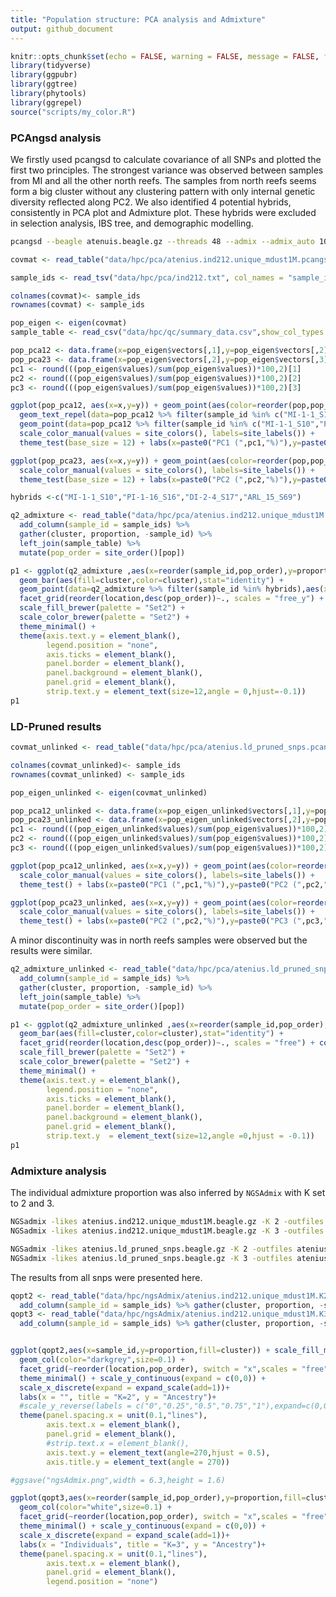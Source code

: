 ```yaml
---
title: "Population structure: PCA analysis and Admixture"
output: github_document
---
```


```r
knitr::opts_chunk$set(echo = FALSE, warning = FALSE, message = FALSE, fig.retina = 2)
library(tidyverse)
library(ggpubr)
library(ggtree)
library(phytools)
library(ggrepel)
source("scripts/my_color.R")
```


### PCAngsd analysis

We firstly used pcangsd to calculate covariance of all SNPs and plotted the first two principles. The strongest variance was observed between samples from MI and all the other north reefs. The samples from north reefs seems form a big cluster without any clustering pattern with only internal genetic diversity reflected along PC2. We also identified 4 potential hybrids, consistently in PCA plot and Admixture plot. These hybrids were excluded in selection analysis, IBS tree, and demographic modelling.

```bash
pcangsd --beagle atenuis.beagle.gz --threads 48 --admix --admix_auto 10000 --out atenuis.pcangsd
```

```r
covmat <- read_table("data/hpc/pca/atenius.ind212.unique_mdust1M.pcangsd.cov",col_names = F) %>% as.matrix()

sample_ids <- read_tsv("data/hpc/pca/ind212.txt", col_names = "sample_id",show_col_types = FALSE) %>% pull(sample_id)

colnames(covmat)<- sample_ids
rownames(covmat) <- sample_ids

pop_eigen <- eigen(covmat)
sample_table <- read_csv("data/hpc/qc/summary_data.csv",show_col_types = FALSE) %>% select(sample_id,pop,location,reef) %>% mutate(reef=ifelse(reef=="Outer","Offshore","Inshore"))

pop_pca12 <- data.frame(x=pop_eigen$vectors[,1],y=pop_eigen$vectors[,2],sample_id = sample_ids) %>% left_join(sample_table) %>% mutate(pop_order=site_order()[pop])
pop_pca23 <- data.frame(x=pop_eigen$vectors[,2],y=pop_eigen$vectors[,3],sample_id = sample_ids) %>% left_join(sample_table) %>% mutate(pop_order=site_order()[pop])
pc1 <- round(((pop_eigen$values)/sum(pop_eigen$values))*100,2)[1]
pc2 <- round(((pop_eigen$values)/sum(pop_eigen$values))*100,2)[2]
pc3 <- round(((pop_eigen$values)/sum(pop_eigen$values))*100,2)[3]

ggplot(pop_pca12, aes(x=x,y=y)) + geom_point(aes(color=reorder(pop,pop_order),shape=reef),size=2)+ 
  geom_text_repel(data=pop_pca12 %>% filter(sample_id %in% c("MI-1-1_S10","PI-1-16_S16","DI-2-4_S17","ARL_15_S69")),aes(x=x,y=y,label=sample_id),size=2,hjust=2,vjust=1) + 
  geom_point(data=pop_pca12 %>% filter(sample_id %in% c("MI-1-1_S10","PI-1-16_S16","DI-2-4_S17","ARL_15_S69")),aes(x=x,y=y),size=.8,color="black") +
  scale_color_manual(values = site_colors(), labels=site_labels()) + 
  theme_test(base_size = 12) + labs(x=paste0("PC1 (",pc1,"%)"),y=paste0("PC2 (",pc2,"%)"), shape="Location", color="Reef")

ggplot(pop_pca23, aes(x=x,y=y)) + geom_point(aes(color=reorder(pop,pop_order),shape=reef),size=2)+
  scale_color_manual(values = site_colors(), labels=site_labels()) + 
  theme_test(base_size = 12) + labs(x=paste0("PC2 (",pc2,"%)"),y=paste0("PC3 (",pc3,"%)"), shape="Location", color="Reef")

hybrids <-c("MI-1-1_S10","PI-1-16_S16","DI-2-4_S17","ARL_15_S69")
```

```r
q2_admixture <- read_table("data/hpc/pca/atenius.ind212.unique_mdust1M.pcangsd.admix.2.Q", col_names = c("X2","X1")) %>%
  add_column(sample_id = sample_ids) %>% 
  gather(cluster, proportion, -sample_id) %>% 
  left_join(sample_table) %>% 
  mutate(pop_order = site_order()[pop])

p1 <- ggplot(q2_admixture ,aes(x=reorder(sample_id,pop_order),y=proportion)) + 
  geom_bar(aes(fill=cluster,color=cluster),stat="identity") + 
  geom_point(data=q2_admixture %>% filter(sample_id %in% hybrids),aes(x=reorder(sample_id,pop_order)),y=1,shape=8) + 
  facet_grid(reorder(location,desc(pop_order))~., scales = "free_y") + coord_flip() + theme_pubclean() + labs(x="",y="Proportion (K=2)") + 
  scale_fill_brewer(palette = "Set2") + 
  scale_color_brewer(palette = "Set2") + 
  theme_minimal() +
  theme(axis.text.y = element_blank(),
        legend.position = "none", 
        axis.ticks = element_blank(),
        panel.border = element_blank(), 
        panel.background = element_blank(),
        panel.grid = element_blank(),
        strip.text.y = element_text(size=12,angle = 0,hjust=-0.1))
p1
```


### LD-Pruned results

```r
covmat_unlinked <- read_table("data/hpc/pca/atenius.ld_pruned_snps.pcangsd.cov",col_names = F) %>% as.matrix()

colnames(covmat_unlinked)<- sample_ids
rownames(covmat_unlinked) <- sample_ids

pop_eigen_unlinked <- eigen(covmat_unlinked)

pop_pca12_unlinked <- data.frame(x=pop_eigen_unlinked$vectors[,1],y=pop_eigen_unlinked$vectors[,2],sample_id = sample_ids) %>% left_join(sample_table) %>% mutate(pop_order=site_order()[pop])
pop_pca23_unlinked <- data.frame(x=pop_eigen_unlinked$vectors[,2],y=pop_eigen_unlinked$vectors[,3],sample_id = sample_ids) %>% left_join(sample_table) %>% mutate(pop_order=site_order()[pop])
pc1 <- round(((pop_eigen_unlinked$values)/sum(pop_eigen$values))*100,2)[1]
pc2 <- round(((pop_eigen_unlinked$values)/sum(pop_eigen$values))*100,2)[2]
pc3 <- round(((pop_eigen_unlinked$values)/sum(pop_eigen$values))*100,2)[3]

ggplot(pop_pca12_unlinked, aes(x=x,y=y)) + geom_point(aes(color=reorder(pop,pop_order),shape=reef),size=2)+
  scale_color_manual(values = site_colors(), labels=site_labels()) + 
  theme_test() + labs(x=paste0("PC1 (",pc1,"%)"),y=paste0("PC2 (",pc2,"%)"), shape="Location", color="Reef")

ggplot(pop_pca23_unlinked, aes(x=x,y=y)) + geom_point(aes(color=reorder(pop,pop_order),shape=reef),size=2)+
  scale_color_manual(values = site_colors(), labels=site_labels()) + 
  theme_test() + labs(x=paste0("PC2 (",pc2,"%)"),y=paste0("PC3 (",pc3,"%)"), shape="Location", color="Reef")
```

A minor discontinuity was in north reefs samples were observed but the results were similar.


```r
q2_admixture_unlinked <- read_table("data/hpc/pca/atenius.ld_pruned_snps.pcangsd.admix.2.Q", col_names = c("X2","X1")) %>%
  add_column(sample_id = sample_ids) %>% 
  gather(cluster, proportion, -sample_id) %>% 
  left_join(sample_table) %>% 
  mutate(pop_order = site_order()[pop])

p1 <- ggplot(q2_admixture_unlinked ,aes(x=reorder(sample_id,pop_order),y=proportion)) + 
  geom_bar(aes(fill=cluster,color=cluster),stat="identity") + 
  facet_grid(reorder(location,desc(pop_order))~., scales = "free") + coord_flip() + theme_pubclean() + labs(x="",y="Proportion (K=2)") + 
  scale_fill_brewer(palette = "Set2") + 
  scale_color_brewer(palette = "Set2") + 
  theme_minimal() +
  theme(axis.text.y = element_blank(),
        legend.position = "none", 
        axis.ticks = element_blank(),
        panel.border = element_blank(), 
        panel.background = element_blank(),
        panel.grid = element_blank(),
        strip.text.y  = element_text(size=12,angle =0,hjust = -0.1))
p1
```

### Admixture analysis

The individual admixture proportion was also inferred by `NGSAdmix` with K set to 2 and 3.

```bash
NGSadmix -likes atenius.ind212.unique_mdust1M.beagle.gz -K 2 -outfiles atenius.ind212.unique_mdust1M.K2 -P 20 -minMaf 0.05 -minInd 100
NGSadmix -likes atenius.ind212.unique_mdust1M.beagle.gz -K 3 -outfiles atenius.ind212.unique_mdust1M.K3 -P 20 -minMaf 0.05 -minInd 100

NGSadmix -likes atenius.ld_pruned_snps.beagle.gz -K 2 -outfiles atenius.ld_pruned_snps.K2 -P 20 -minMaf 0.05 -minInd 100
NGSadmix -likes atenius.ld_pruned_snps.beagle.gz -K 3 -outfiles atenius.ld_pruned_snps.K3 -P 20 -minMaf 0.05 -minInd 100
```
The results from all snps were presented here.

```r
qopt2 <- read_table("data/hpc/ngsAdmix/atenius.ind212.unique_mdust1M.K2.qopt",col_names = c("X1","X2")) %>% 
  add_column(sample_id = sample_ids) %>% gather(cluster, proportion, -sample_id) %>% left_join(sample_table) %>% mutate(pop_order = site_order()[pop])
qopt3 <- read_table("data/hpc/ngsAdmix/atenius.ind212.unique_mdust1M.K3.qopt",col_names = c("X1","X2","X3")) %>%
  add_column(sample_id = sample_ids) %>% gather(cluster, proportion, -sample_id) %>% left_join(sample_table) %>% mutate(pop_order = site_order()[pop])


ggplot(qopt2,aes(x=sample_id,y=proportion,fill=cluster)) + scale_fill_manual(values = c("white","black"),guide="none")+
  geom_col(color="darkgrey",size=0.1) +
  facet_grid(~reorder(location,pop_order), switch = "x",scales = "free",space = "free") + 
  theme_minimal() + scale_y_continuous(expand = c(0,0)) +
  scale_x_discrete(expand = expand_scale(add=1))+
  labs(x = "", title = "K=2", y = "Ancestry")+
  #scale_y_reverse(labels = c("0","0.25","0.5","0.75","1"),expand=c(0,0)) +
  theme(panel.spacing.x = unit(0.1,"lines"),
        axis.text.x = element_blank(),
        panel.grid = element_blank(),
        #strip.text.x = element_blank(),
        axis.text.y = element_text(angle=270,hjust = 0.5),
        axis.title.y = element_text(angle = 270))

#ggsave("ngsAdmix.png",width = 6.3,height = 1.6)

ggplot(qopt3,aes(x=reorder(sample_id,pop_order),y=proportion,fill=cluster)) + #scale_fill_manual(values = c("black","lightgrey"))+
  geom_col(color="white",size=0.1) +
  facet_grid(~reorder(location,pop_order), switch = "x",scales = "free",space = "free") + 
  theme_minimal() + scale_y_continuous(expand = c(0,0)) +
  scale_x_discrete(expand = expand_scale(add=1))+
  labs(x = "Individuals", title = "K=3", y = "Ancestry")+
  theme(panel.spacing.x = unit(0.1,"lines"),
        axis.text.x = element_blank(),
        panel.grid = element_blank(),
        legend.position = "none")


```
